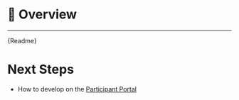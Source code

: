 
<Meta title="Docs/📝 Intro" />

# 📝 Overview

---

<Description>{Readme}</Description>

# Next Steps

- How to develop on the [Participant Portal](?path=/story/docs-%F0%9F%9B%A0%EF%B8%8F-development--page)
